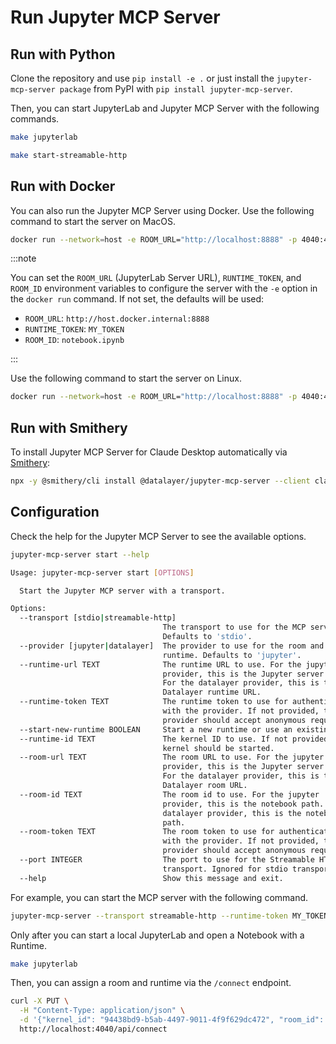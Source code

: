 # Run Jupyter MCP Server

## Run with Python

Clone the repository and use `pip install -e .` or just install the `jupyter-mcp-server package` from PyPI with `pip install jupyter-mcp-server`.

Then, you can start JupyterLab and Jupyter MCP Server with the following commands.

```bash
make jupyterlab
```

```bash
make start-streamable-http
```

## Run with Docker

You can also run the Jupyter MCP Server using Docker. Use the following command to start the server on MacOS.

```bash
docker run --network=host -e ROOM_URL="http://localhost:8888" -p 4040:4040 datalayer/jupyter-mcp-server:latest --transport streamable-http
```

:::note

You can set the `ROOM_URL` (JupyterLab Server URL), `RUNTIME_TOKEN`, and `ROOM_ID` environment variables to configure the server with the `-e` option in the `docker run` command. If not set, the defaults will be used:

- `ROOM_URL`: `http://host.docker.internal:8888`
- `RUNTIME_TOKEN`: `MY_TOKEN`
- `ROOM_ID`: `notebook.ipynb`

:::

Use the following command to start the server on Linux.

```bash
docker run --network=host -e ROOM_URL="http://localhost:8888" -p 4040:4040 datalayer/jupyter-mcp-server:latest --transport streamable-http
```

## Run with Smithery

To install Jupyter MCP Server for Claude Desktop automatically via [Smithery](https://smithery.ai/server/@datalayer/jupyter-mcp-server):

```bash
npx -y @smithery/cli install @datalayer/jupyter-mcp-server --client claude
```

## Configuration

Check the help for the Jupyter MCP Server to see the available options.

```bash
jupyter-mcp-server start --help

Usage: jupyter-mcp-server start [OPTIONS]

  Start the Jupyter MCP server with a transport.

Options:
  --transport [stdio|streamable-http]
                                  The transport to use for the MCP server.
                                  Defaults to 'stdio'.
  --provider [jupyter|datalayer]  The provider to use for the room and
                                  runtime. Defaults to 'jupyter'.
  --runtime-url TEXT              The runtime URL to use. For the jupyter
                                  provider, this is the Jupyter server URL.
                                  For the datalayer provider, this is the
                                  Datalayer runtime URL.
  --runtime-token TEXT            The runtime token to use for authentication
                                  with the provider. If not provided, the
                                  provider should accept anonymous requests.
  --start-new-runtime BOOLEAN     Start a new runtime or use an existing one.
  --runtime-id TEXT               The kernel ID to use. If not provided, a new
                                  kernel should be started.
  --room-url TEXT                 The room URL to use. For the jupyter
                                  provider, this is the Jupyter server URL.
                                  For the datalayer provider, this is the
                                  Datalayer room URL.
  --room-id TEXT                  The room id to use. For the jupyter
                                  provider, this is the notebook path. For the
                                  datalayer provider, this is the notebook
                                  path.
  --room-token TEXT               The room token to use for authentication
                                  with the provider. If not provided, the
                                  provider should accept anonymous requests.
  --port INTEGER                  The port to use for the Streamable HTTP
                                  transport. Ignored for stdio transport.
  --help                          Show this message and exit.
```

For example, you can start the MCP server with the following command.

```bash
jupyter-mcp-server --transport streamable-http --runtime-token MY_TOKEN --room-url http://localhost:8888 --start-new-runtime false
```

Only after you can start a local JupyterLab and open a Notebook with a Runtime.

```bash
make jupyterlab
```

Then, you can assign a room and runtime via the `/connect` endpoint.

```bash
curl -X PUT \
  -H "Content-Type: application/json" \
  -d '{"kernel_id": "94438bd9-b5ab-4497-9011-4f9f629dc472", "room_id": "notebook.ipynb", "server_url": "http://localhost:8888", "token": "MY_TOKEN", "provider": "jupyter"}' \
  http://localhost:4040/api/connect
```
